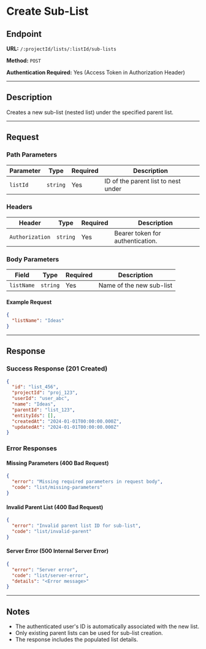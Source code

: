 # Create Sub-List

## Endpoint

**URL:** `/:projectId/lists/:listId/sub-lists`

**Method:** `POST`

**Authentication Required:** Yes (Access Token in Authorization Header)

---

## Description

Creates a new sub-list (nested list) under the specified parent list.

---

## Request

### Path Parameters

| Parameter | Type     | Required | Description                         |
| --------- | -------- | -------- | ----------------------------------- |
| `listId`  | `string` | Yes      | ID of the parent list to nest under |

### Headers

| Header          | Type     | Required | Description                      |
| --------------- | -------- | -------- | -------------------------------- |
| `Authorization` | `string` | Yes      | Bearer token for authentication. |

### Body Parameters

| Field      | Type     | Required | Description              |
| ---------- | -------- | -------- | ------------------------ |
| `listName` | `string` | Yes      | Name of the new sub-list |

#### Example Request

```json
{
  "listName": "Ideas"
}
```

---

## Response

### Success Response (201 Created)

```json
{
  "id": "list_456",
  "projectId": "proj_123",
  "userId": "user_abc",
  "name": "Ideas",
  "parentId": "list_123",
  "entityIds": [],
  "createdAt": "2024-01-01T00:00:00.000Z",
  "updatedAt": "2024-01-01T00:00:00.000Z"
}
```

### Error Responses

#### Missing Parameters (400 Bad Request)

```json
{
  "error": "Missing required parameters in request body",
  "code": "list/missing-parameters"
}
```

#### Invalid Parent List (400 Bad Request)

```json
{
  "error": "Invalid parent list ID for sub-list",
  "code": "list/invalid-parent"
}
```

#### Server Error (500 Internal Server Error)

```json
{
  "error": "Server error",
  "code": "list/server-error",
  "details": "<Error message>"
}
```

---

## Notes

* The authenticated user's ID is automatically associated with the new list.
* Only existing parent lists can be used for sub-list creation.
* The response includes the populated list details.
